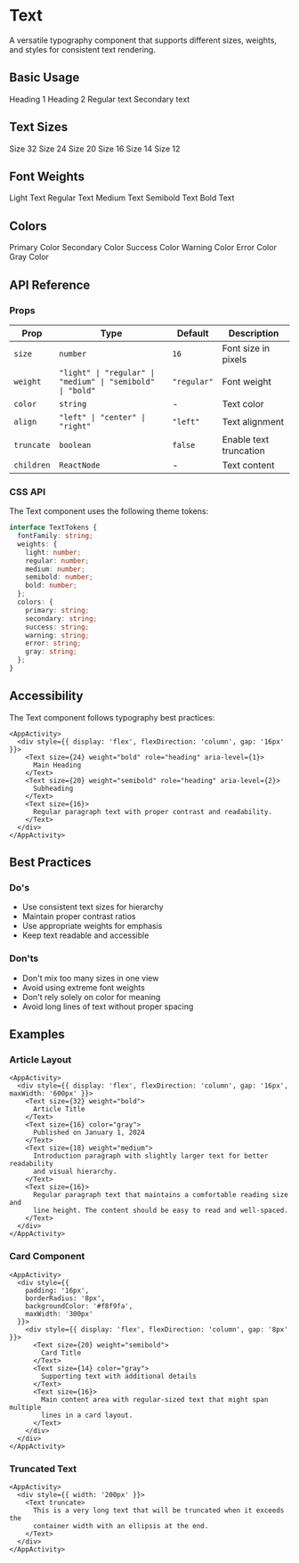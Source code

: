 
<Meta title="Components/Base/Text" component={Text} />

# Text

A versatile typography component that supports different sizes, weights, and styles for consistent text rendering.

## Basic Usage

<Canvas>
  <Story name="Basic">
    <AppActivity>
      <div style={{ display: 'flex', flexDirection: 'column', gap: '16px' }}>
        <Text size={24} weight="bold">Heading 1</Text>
        <Text size={20} weight="semibold">Heading 2</Text>
        <Text size={16}>Regular text</Text>
        <Text size={14} color="gray">Secondary text</Text>
      </div>
    </AppActivity>
  </Story>
</Canvas>

## Text Sizes

<Canvas>
  <Story name="Sizes">
    <AppActivity>
      <div style={{ display: 'flex', flexDirection: 'column', gap: '8px' }}>
        <Text size={32}>Size 32</Text>
        <Text size={24}>Size 24</Text>
        <Text size={20}>Size 20</Text>
        <Text size={16}>Size 16</Text>
        <Text size={14}>Size 14</Text>
        <Text size={12}>Size 12</Text>
      </div>
    </AppActivity>
  </Story>
</Canvas>

## Font Weights

<Canvas>
  <Story name="Weights">
    <AppActivity>
      <div style={{ display: 'flex', flexDirection: 'column', gap: '8px' }}>
        <Text weight="light">Light Text</Text>
        <Text weight="regular">Regular Text</Text>
        <Text weight="medium">Medium Text</Text>
        <Text weight="semibold">Semibold Text</Text>
        <Text weight="bold">Bold Text</Text>
      </div>
    </AppActivity>
  </Story>
</Canvas>

## Colors

<Canvas>
  <Story name="Colors">
    <AppActivity>
      <div style={{ display: 'flex', flexDirection: 'column', gap: '8px' }}>
        <Text color="primary">Primary Color</Text>
        <Text color="secondary">Secondary Color</Text>
        <Text color="success">Success Color</Text>
        <Text color="warning">Warning Color</Text>
        <Text color="error">Error Color</Text>
        <Text color="gray">Gray Color</Text>
      </div>
    </AppActivity>
  </Story>
</Canvas>

## API Reference

### Props

| Prop | Type | Default | Description |
|------|------|---------|-------------|
| `size` | `number` | `16` | Font size in pixels |
| `weight` | `"light" \| "regular" \| "medium" \| "semibold" \| "bold"` | `"regular"` | Font weight |
| `color` | `string` | - | Text color |
| `align` | `"left" \| "center" \| "right"` | `"left"` | Text alignment |
| `truncate` | `boolean` | `false` | Enable text truncation |
| `children` | `ReactNode` | - | Text content |

### CSS API

The Text component uses the following theme tokens:

```typescript
interface TextTokens {
  fontFamily: string;
  weights: {
    light: number;
    regular: number;
    medium: number;
    semibold: number;
    bold: number;
  };
  colors: {
    primary: string;
    secondary: string;
    success: string;
    warning: string;
    error: string;
    gray: string;
  };
}
```

## Accessibility

The Text component follows typography best practices:

```tsx live
<AppActivity>
  <div style={{ display: 'flex', flexDirection: 'column', gap: '16px' }}>
    <Text size={24} weight="bold" role="heading" aria-level={1}>
      Main Heading
    </Text>
    <Text size={20} weight="semibold" role="heading" aria-level={2}>
      Subheading
    </Text>
    <Text size={16}>
      Regular paragraph text with proper contrast and readability.
    </Text>
  </div>
</AppActivity>
```

## Best Practices

### Do's
- Use consistent text sizes for hierarchy
- Maintain proper contrast ratios
- Use appropriate weights for emphasis
- Keep text readable and accessible

### Don'ts
- Don't mix too many sizes in one view
- Avoid using extreme font weights
- Don't rely solely on color for meaning
- Avoid long lines of text without proper spacing

## Examples

### Article Layout

```tsx live
<AppActivity>
  <div style={{ display: 'flex', flexDirection: 'column', gap: '16px', maxWidth: '600px' }}>
    <Text size={32} weight="bold">
      Article Title
    </Text>
    <Text size={16} color="gray">
      Published on January 1, 2024
    </Text>
    <Text size={18} weight="medium">
      Introduction paragraph with slightly larger text for better readability
      and visual hierarchy.
    </Text>
    <Text size={16}>
      Regular paragraph text that maintains a comfortable reading size and
      line height. The content should be easy to read and well-spaced.
    </Text>
  </div>
</AppActivity>
```

### Card Component

```tsx live
<AppActivity>
  <div style={{ 
    padding: '16px',
    borderRadius: '8px',
    backgroundColor: '#f8f9fa',
    maxWidth: '300px'
  }}>
    <div style={{ display: 'flex', flexDirection: 'column', gap: '8px' }}>
      <Text size={20} weight="semibold">
        Card Title
      </Text>
      <Text size={14} color="gray">
        Supporting text with additional details
      </Text>
      <Text size={16}>
        Main content area with regular-sized text that might span multiple
        lines in a card layout.
      </Text>
    </div>
  </div>
</AppActivity>
```

### Truncated Text

```tsx live
<AppActivity>
  <div style={{ width: '200px' }}>
    <Text truncate>
      This is a very long text that will be truncated when it exceeds the
      container width with an ellipsis at the end.
    </Text>
  </div>
</AppActivity>
``` 